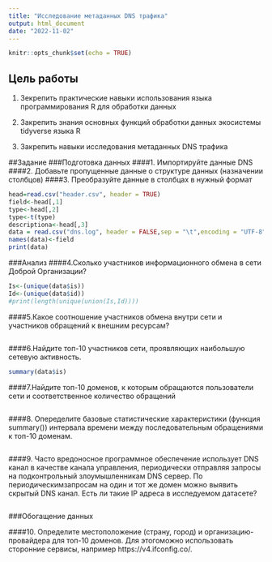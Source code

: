 ```yaml
---
title: "Исследование метаданных DNS трафика"
output: html_document
date: "2022-11-02"
---
```


```r
knitr::opts_chunk$set(echo = TRUE)
```

## Цель работы
1. Зекрепить практические навыки использования языка программирования R для обработки данных

2. Закрепить знания основных функций обработки данных экосистемы tidyverse языка R

3. Закрепить навыки исследования метаданных DNS трафика

##Задание
###Подготовка данных
####1. Импортируйте данные DNS
####2. Добавьте пропущенные данные о структуре данных (назначении столбцов)
####3. Преобразуйте данные в столбцах в нужный формат
```r
head=read.csv("header.csv", header = TRUE)
field<-head[,1]
type<-head[,2]
type<-t(type)
descriptiona<-head[,3]
data = read.csv("dns.log", header = FALSE,sep = "\t",encoding = "UTF-8")
names(data)<-field
print(data)
```
###Анализ 
####4.Сколько участников информационного обмена в сети Доброй Организации?
```r

Is<-(unique(data$is))
Id<-(unique(data$id))
#print(length(unique(union(Is,Id))))
```
####5.Какое соотношение участников обмена внутри сети и участников обращений к внешним ресурсам?
```r
```

####6.Найдите топ-10 участников сети, проявляющих наибольшую сетевую активность.

```r
summary(data$is)
```

####7.Найдите топ-10 доменов, к которым обращаются пользователи сети и соответственное количество обращений
```r
```

####8. Опеределите базовые статистические характеристики (функция summary()) интервала времени между последовательным обращениями к топ-10 доменам.
```r
```

####9. Часто вредоносное программное обеспечение использует DNS канал в качестве канала управления, периодически отправляя запросы на подконтрольный злоумышленникам DNS сервер. По периодическимзапросам на один и тот же домен можно выявить скрытый DNS канал. Есть ли такие IP адреса в исследуемом датасете?
```r
```

###Обогащение данных

####10. Определите местоположение (страну, город) и организацию-провайдера для топ-10 доменов. Для этогоможно использовать сторонние сервисы, например https://v4.ifconfig.co/.
```r
```
